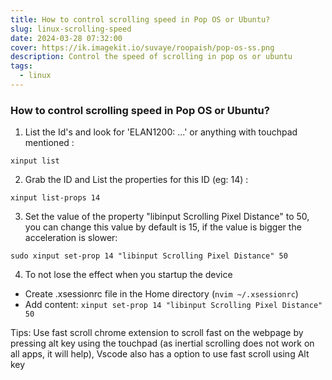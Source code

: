 ```yaml
---
title: How to control scrolling speed in Pop OS or Ubuntu?
slug: linux-scrolling-speed
date: 2024-03-28 07:32:00
cover: https://ik.imagekit.io/suvaye/roopaish/pop-os-ss.png
description: Control the speed of scrolling in pop os or ubuntu
tags:
  - linux
---
```


### How to control scrolling speed in Pop OS or Ubuntu?

1. List the Id's and look for 'ELAN1200: ...' or anything with touchpad mentioned :

`xinput list`

2. Grab the ID and List the properties for this ID (eg: 14) :

`xinput list-props 14`

3. Set the value of the property "libinput Scrolling Pixel Distance" to 50, you can change this value by default is 15, if the value is bigger the acceleration is slower:

`sudo xinput set-prop 14 "libinput Scrolling Pixel Distance" 50`

4. To not lose the effect when you startup the device

- Create .xsessionrc file in the Home directory (`nvim ~/.xsessionrc`)
- Add content: `xinput set-prop 14 "libinput Scrolling Pixel Distance" 50`

Tips: Use fast scroll chrome extension to scroll fast on the webpage by pressing alt key using the touchpad (as inertial scrolling does not work on all apps, it will help), Vscode also has a option to use fast scroll using Alt key
